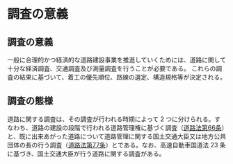 # 調査の意義

## 調査の意義

一般に合理的かつ経済的な道路建設事業を推進していくためには、道路に関して十分な経済調査、交通調査及び測量調査を行うことが必要である。
これらの調査の結果に基づいて、着工の優先順位、路線の選定、構造規格等が決定される。

## 調査の態様

道路に関する調査は、その調査が行われる時期によって 2 つに分けられる。すなわち、道路の建設の段階で行われる道路管理権に基づく調査（[道路法第66条](https://elaws.e-gov.go.jp/document?lawid=327AC1000000180#Mp-At_66)）と、既に出来あがった道路について道路管理に関する国土交通大臣又は地方公共団体の長の行う調査（[道路法第77条](https://elaws.e-gov.go.jp/document?lawid=327AC1000000180#Mp-At_77)）とである。なお、高速自動車国道法 23 条に基づき、国土交通大臣が行う道路に関する調査がある。
